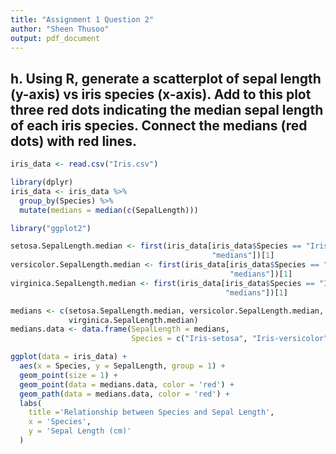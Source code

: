```yaml
---
title: "Assignment 1 Question 2"
author: "Sheen Thusoo"
output: pdf_document
---
```


## h. Using R, generate a scatterplot of sepal length (y-axis) vs iris species (x-axis). Add to this plot three red dots indicating the median sepal length of each iris species. Connect the medians (red dots) with red lines.


``` r
iris_data <- read.csv("Iris.csv")

library(dplyr)
iris_data <- iris_data %>%
  group_by(Species) %>%
  mutate(medians = median(c(SepalLength)))

library("ggplot2")

setosa.SepalLength.median <- first(iris_data[iris_data$Species == "Iris-setosa", 
                                             "medians"])[1]
versicolor.SepalLength.median <- first(iris_data[iris_data$Species == "Iris-versicolor", 
                                                 "medians"])[1]
virginica.SepalLength.median <- first(iris_data[iris_data$Species == "Iris-virginica", 
                                                "medians"])[1]

medians <- c(setosa.SepalLength.median, versicolor.SepalLength.median, 
             virginica.SepalLength.median)
medians.data <- data.frame(SepalLength = medians, 
                           Species = c("Iris-setosa", "Iris-versicolor", "Iris-virginica" ))

ggplot(data = iris_data) +
  aes(x = Species, y = SepalLength, group = 1) + 
  geom_point(size = 1) +
  geom_point(data = medians.data, color = 'red') +
  geom_path(data = medians.data, color = 'red') +
  labs(
    title ='Relationship between Species and Sepal Length',
    x = 'Species',
    y = 'Sepal Length (cm)'
  )
```
